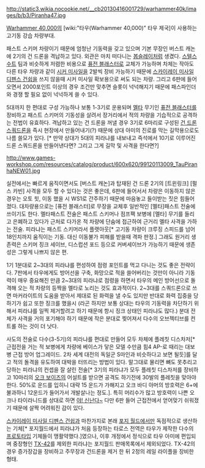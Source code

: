 {{{+1 '''Piranha Light Skimmer'''}}}

http://static3.wikia.nocookie.net/__cb20130416001729/warhammer40k/images/b/b3/Piranha47.jpg


[[Warhammer 40,000]]의 [wiki:"타우(Warhammer 40,000)" 타우 제국]이 사용하는 고기동 강습 차량부대.

패스트 스키머 차량이기 때문에 엄청난 기동력을 갖고 있으며 기본 무장인 버스트 캐논에 2기의 건 드론을 격납하고 있다. 외관은 마치 떠다니는 [[봅슬레이]]처럼 생겼다. [[스텔스수트]] 팀과 비슷하게 저렴한 비용으로 [[퓨전 블래스터]]로 교체가 가능하며 차체는 작아도 다른 타우 차량과 같이 [[시커 미사일]]을 2발씩 장비 가능하기 때문에 [[스카이레이 미사일 디펜스 건쉽]]을 쓰지 않을때 시커 미사일 확보용으로 써도 되는 차량. 그리고 6판에 들어오면서 2000포인트 이상의 경우 조건만 맞추면 슬롯이 넉넉해지기 때문에 패스파인더와 경쟁 할 필요 없이 넉넉하게 쓸 수 있다. 

5대까지 한 편대로 구성 가능하나 보통 1-3기로 운용되며 [[멜타]] 무기인 [[퓨전 블래스터]]를 장비하고 패스트 스키머의 기동성을 살려서 장거리에서 적의 차량을 기습적으로 공격하는 전법이 유효하다. 격납하고 있는 건 드론을 꺼낼 경우 3기로 6마리로 구성된 [[건 드론 스쿼드론]]을 즉시 현장에서 만들어내기(?) 때문에 상대 아미의 진로를 막는 길막용으로도 나름 쓸모가 있다.
[* 만약 상대가 5대의 피라냐를 내보내고 즉석에서 10기로 이루어진 드론 스쿼드론을 만들어낸다면? 그리고 그게 길막 및 사격을 한다면?]

http://www.games-workshop.com/resources/catalog/product/600x620/99120113009_TauPiranhaNEW01.jpg

실전에서는 빠르게 움직이면서도 [버스트 캐논]과 탑재된 건 드론 2기의 [트윈링크] [펄스 카빈] 사격을 모두 할 수 있다는 것은 좋은데, 6판에 들어서서 차량은 이동하지 않은 경우는 오토 힛, 이동 했을 시 WS1로 간주하기 때문에 마음놓고 들이받는 짓은 힘들어졌다. 대차량용으로는 [퓨전 블래스터]로 무장을 교체후 일반적인 [멜타]패스트 전술에 쓰이기도 한다. 멜타패스트 전술은 패스트 스키머나 점프팩 보병에 [멜타] 무기를 들리고 은폐하고 있다가 근처로 다가온 적 차량에 단숨에 접근하여 근거리 멜타 사격을 가하는 전술. 피라냐는 패스트 스키머라서 플랫아웃[* 고기동 차량이 크루징 스피드를 넘어 18인치까지 움직이는 기동.  대신 이동불가 피해를 받을때 격파 판정.] 그래도 원거리 생존력은 스키머 징크 세이브, 디스럽션 포드 등으로 커버세이브가 가능하기 때문에 생존성은 그렇게 나쁘지 않은 편.

1기 1분대로 2~3대의 피라냐를 편성하여 점령 포인트를 먹고 다니는 것도 좋은 전략이다. 7판에서 타우에게도 방어선을 구축, 화망으로 적을 쓸어버리는 것만이 아니라 기동력이 매우 중요해진 만큼 2~3대의 피라냐로 점령을 하면서 타우의 메인 방어선으로 돌격해 오는 적 차량의 등짝을 멜타로 노리는 것도 효과적이다. 2~3대를 스쿼드론으로 쓰면 마커라이트의 도움을 받아서 제대로 된 화력을 낼 수도 있지만 반대로 화력 집중을 당하기가 쉽고 또한 징크를 했을시 (라곤 하지만 보통 상대는 타우의 기동력을 차단하기 위해서 피라냐를 일찍 제거할려고 하기 때문에 항시 징크 상태인 피라냐도 많다.) 분대 전체가 사격을 거의 포기해야 하기 때문에 작은 분대로 찢어져서 다수의 오브젝티브를 컨트롤 하는 것이 더 낫다.

사도의 전술로 다수(3-5기)의 피라냐를 편대로 만들어 모두 차체에 플레칫 디스차저[* 근접전을 거는 적 보병에게 차량에 베이스가 닿은 모델 수만큼 힘4 AP-로 때리는 대보병 근접 방어 업그레이드. 2차 세계 대전의 독일군 S마인과 비슷하다고 보면 될듯]를 달고 적의 돌격을 유도하여 대박을 터뜨리는 방법이 있다. 말그대로 물리면 뼈도 못추리고 당하는 피라냐의 컨셉을 잘 살린 전술[* 3기의 피라냐가 모두 플레칫 디스차저를 장비하고 10마리의 [[오크 보이즈]]의 어설트를 받으면 공격도 하기전에 30발의 플레칫을 맞아야 한다. 50%로 운드를 입히니 대략 15 운드가 가해지고 오크 바디 아머의 방호력은 6+에 불과하니 12운드가 들어가서 개발살나는 정도.]. 특히 머리수가 많고 방호력이 나쁜 오크나 타이라니드를 상대로 하면 [[야! 신난다~]] 다만 6판 들어 근접전에서 얻어맞기 쉬워졌기 때문에 살짝 어려워진 감이 있다.

[[스카이레이 미사일 디펜스 건쉽]]과 마찬가지로 본래 [[포지 월드]]에서만 독점적으로 생산하는 기체[* 포지월드에서 피라냐가 처음 등장하는 타로스 전역은 타우가 제작한 다수의 [[프로토타입]] 기체들이 맹활약했다.]였으나, 이후 개정에서 정식으로 타우 아미에 편입되며 중장형인 [http://www.forgeworld.co.uk/Warhammer-40000/TAU-PIRANHA-TX-42-COMPLETE_KIT.html TX-42]를 제외한 피라냐는 포지월드 판매목록에서 제외되었다. TX-42의 경우 증가장갑을 장비하고 주무장과 건드론을 제거 한 뒤 2정의 레일 라이플을 장비한 형태.
